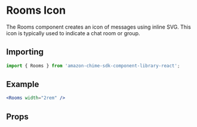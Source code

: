 

# Rooms Icon

The Rooms component creates an icon of messages using inline SVG. This icon is typically used to indicate a chat room or group.

## Importing

```javascript
import { Rooms } from 'amazon-chime-sdk-component-library-react';
```

## Example

<ThemeProvider theme={lightTheme}>
  <Preview>
    <Rooms width="2rem" />
  </Preview>
</ThemeProvider>

```jsx
<Rooms width="2rem" />
```

## Props

<Props of={Rooms} />
